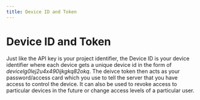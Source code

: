 ```yaml
---
title: Device ID and Token
---
```


# Device ID and Token

Just like the API key is your project identifier, the Device ID is your device identifier where each device gets a unique device id
in the form of _devicelg0lej2u4x490ijkgkq82okq_. The deivce token then acts as your password/access card which you
use to tell the server that you have access to control the device. It can also be used to revoke access to particular 
devices in the future or change access levels of a particular user. 



